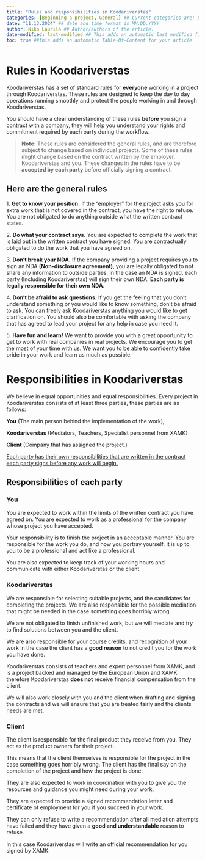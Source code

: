 ```yaml
---
title: "Rules and responsibilities in Koodariverstas"
categories: [Beginning a project, General] ## Current categories are: Beginning a project, During a project, Ending a project, General (Categories are case sensitive)
date: "11.13.2024" ## date and time format is MM.DD.YYYY
author: Niko Laurila ## Author/authors of the article. 
date-modified: last-modified ## This adds an automatic last modified field to the article, last-modified function will automatically add the correct date when a modification is made to the article.
toc: true ##this adds an automatic Table-Of-Content for your article.
---
```


# Rules in Koodariverstas

Koodariverstas has a set of standard rules for **everyone** working in a project through Koodariverstas. These rules are designed to keep the day to day operations running smoothly and protect the people working in and through Koodariverstas.

You should have a clear understanding of these rules **before** you sign a contract with a company, they will help you understand your rights and commitment required by each party during the workflow.

> **Note:** These rules are considered the general rules, and are therefore subject to change based on individual projects. Some of these rules might change based on the contract written by the employer, Koodariverstas and you. These changes in the rules have to be **accepted by each party** before officially signing a contract.

## Here are the general rules

1\. **Get to know your position.** If the "employer" for the project asks you for extra work that is not covered in the contract, you have the right to refuse. You are not obligated to do anything outside what the written contract states.

2\. **Do what your contract says.** You are expected to complete the work that is laid out in the written contract you have signed. You are contractually obligated to do the work that you have agreed on.

3\. **Don't break your NDA.** If the company providing a project requires you to sign an NDA **(Non-disclosure agreement)**, you are legally obligated to not share any information to outside parties. In the case an NDA is signed, each party (Including Koodariverstas) will sign their own NDA. **Each party is legally responsible for their own NDA.**

4\. **Don't be afraid to ask questions.** If you get the feeling that you don't understand something or you would like to know something, don't be afraid to ask. You can freely ask Koodariverstas anything you would like to get clarification on. You should also be comfortable with asking the company that has agreed to lead your project for any help in case you need it.

5\. **Have fun and learn!** We want to provide you with a great opportunity to get to work with real companies in real projects. We encourage you to get the most of your time with us. We want you to be able to confidently take pride in your work and learn as much as possible.

# Responsibilities in Koodariverstas

We believe in equal opportunities and equal responsibilities. Every project in Koodariverstas consists of at least three parties, these parties are as follows:

**You** (The main person behind the implementation of the work),

**Koodariverstas** (Mediators, Teachers, Specialist personnel from XAMK)

**Client** (Company that has assigned the project.)

[Each party has their own responsibilities that are written in the contract each party signs before any work will begin.]{.underline}

## Responsibilities of each party

### You 

You are expected to work within the limits of the written contract you have agreed on. You are expected to work as a professional for the company whose project you have accepted.

Your responsibility is to finish the project in an acceptable manner. You are responsible for the work you do, and how you portray yourself. It is up to you to be a professional and act like a professional.

You are also expected to keep track of your working hours and communicate with either Koodariverstas or the client.

### Koodariverstas

We are responsible for selecting suitable projects, and the candidates for completing the projects. We are also responsible for the possible mediation that might be needed in the case something goes horribly wrong.

We are not obligated to finish unfinished work, but we will mediate and try to find solutions between you and the client.

We are also responsible for your course credits, and recognition of your work in the case the client has a **good reason** to not credit you for the work you have done.

Koodariverstas consists of teachers and expert personnel from XAMK, and is a project backed and managed by the European Union and XAMK therefore Koodariverstas **does not** receive financial compensation from the client.

We will also work closely with you and the client when drafting and signing the contracts and we will ensure that you are treated fairly and the clients needs are met.

### Client

The client is responsible for the final product they receive from you. They act as the product owners for their project.

This means that the client themselves is responsible for the project in the case something goes horribly wrong. The client has the final say on the completion of the project and how the project is done.

They are also expected to work in coordination with you to give you the resources and guidance you might need during your work.

They are expected to provide a signed recommendation letter and certificate of employment for you if you succeed in your work.

They can only refuse to write a recommendation after all mediation attempts have failed and they have given a **good and understandable** reason to refuse.

In this case Koodariverstas will write an official recommendation for you signed by XAMK.